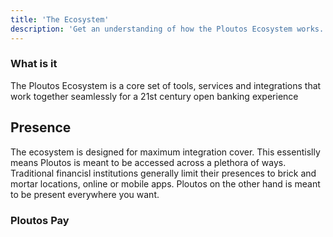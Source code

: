 ```yaml
---
title: 'The Ecosystem'
description: 'Get an understanding of how the Ploutos Ecosystem works.'
---
```


### What is it
The Ploutos Ecosystem is a core set of tools, services and integrations that work together seamlessly for a 21st century open banking experience


## Presence

The ecosystem is designed for maximum integration cover. This essentislly means Ploutos is meant to be accessed across a plethora of ways. Traditional financisl institutions generally limit their presences to brick and mortar locations, online or mobile apps. Ploutos on the other hand is meant to be present everywhere you want.

### Ploutos Pay